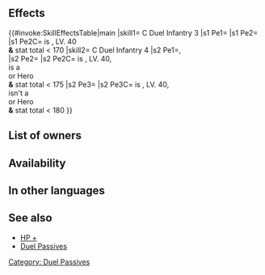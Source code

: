 {{Passive
|type=A
|name=C Duel Infantry
|exclusive=0
|1required=-
|1name=C Duel Infantry 1
|1tagid=SID_無の死闘・歩行1
|1promotionRarity=4
|1promotionTier=1
|1effect=Grants HP+3. If unit is 5★ and level 40 and unit's stats total less than 160, treats unit's stats as 160 in modes like Arena. (Higher-scoring opponents will appear. Stat total calculation excludes any values added by merges and skills.)
|1cost=70
|2name=C Duel Infantry 2
|2tagid=SID_無の死闘・歩行2
|2promotionRarity=5
|2promotionTier=1
|2effect=Grants HP+4. If unit is 5★ and level 40 and unit's stats total less than 165, treats unit's stats as 165 in modes like Arena. (Higher-scoring opponents will appear. Stat total calculation excludes any values added by merges and skills.)
|2cost=150
|3name=C Duel Infantry 3
|3tagid=SID_無の死闘・歩行3
|3effect=Grants HP+5. If unit is 5★ and level 40 and unit's stats total less than 170, treats unit's stats as 170 in modes like Arena. (Higher-scoring opponents will appear. Stat total calculation excludes any values added by merges and skills.)
|3cost=300
|statModifiers1=3,0,0,0,0
|statModifiers2=4,0,0,0,0
|statModifiers3=5,0,0,0,0
|3next=-
|4name=C Duel Infantry 4
|4tagid=SID_無の死闘・歩行4
|4cost=300
|4effect=Grants HP+5, Atk/Spd/Def/Res+2. If unit is 5★, level 40, a Legendary Hero or a Mythic Hero, and unit's stats total less than 175, treats unit's stats as 175 in modes like Arena. If unit is 5★, level 40, not a Legendary Hero or Mythic Hero, and unit's stats total less than 180, treats unit's stats as 180 in modes like Arena. (Higher-scoring opponents will appear. Stat total calculation excludes any values added by merges and skills.)
|statModifiers4=5,2,2,2,2
|canUseMove={{MoveList|Infantry}}
|canUseWeapon={{WeaponList|Colorless}}
|properties=random_owner
}}
==Effects==
{{#invoke:SkillEffectsTable|main
|skill1={{Si|C Duel Infantry 3}} C Duel Infantry 3
|s1 Pe1={{Eft|Stat Boosts|HP|5}}
|s1 Pe2={{Eft|Duel|170}}
|s1 Pe2C={{Tgt|Unit}} is {{Rarity|5}}, LV. 40<br>'''&''' stat total < 170
|skill2={{Si|C Duel Infantry 4}} C Duel Infantry 4
|s2 Pe1={{Eft|Stat Boosts|HP|5}},<br>{{Eft|Stat Boosts|Atk/Spd/Def/Res|2}}
|s2 Pe2={{Eft|Duel|175}}
|s2 Pe2C={{Tgt|Unit}} is {{Rarity|5}}, LV. 40,<br>is a {{Utt|Legendary}}<br> or {{Utt|Mythic}} Hero<br>'''&''' stat total < 175
|s2 Pe3={{Eft|Duel|180}}
|s2 Pe3C={{Tgt|Unit}} is {{Rarity|5}}, LV. 40,<br>isn't a {{Utt|Legendary}}<br> or {{Utt|Mythic}} Hero<br>'''&''' stat total < 180
}}

==List of owners==
{{Skill Hero List}}
==Availability==
{{PassiveFocusList}}
{{PassiveDistributionList}}
{{PassiveCombatManualList}}
==In other languages==
{{OtherLanguages
|japanese=無の死闘・歩行
|german=F Duell-Inf.
|spanishEU=Lid pedestre G
|spanishLA=Lid pedestre G
|french=Duel infant. (G)
|italian=Sfida fanteria N
|chineseTW=無色死鬥・步行
|portuguese=Duelo infan. C
}}
==See also==
* [[HP +]]
* [[Duel Passives]]
{{Passives Navbox|A}}
[[Category: Duel Passives]]